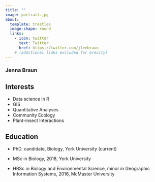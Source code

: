```yaml
---
title: ""
image: portrait.jpg
about:
  template: trestles
  image-shape: round
  links:
    - icon: twitter
      text: Twitter
      href: https://twitter.com/jleebraun
    # (additional links excluded for brevity)
---
```


<!-- Google tag (gtag.js) -->

```{=html}
<script async src="https://www.googletagmanager.com/gtag/js?id=G-FTHFDYLV3H"></script>
```
```{=html}
<script>
  window.dataLayer = window.dataLayer || [];
  function gtag(){dataLayer.push(arguments);}
  gtag('js', new Date());

  gtag('config', 'G-FTHFDYLV3H');
</script>
```
<!-- -->

### Jenna Braun

## Interests

-   Data science in R
-   GIS
-   Quantitative Analyses
-   Community Ecology
-   Plant-insect Interactions

## Education

-   PhD. candidate, Biology, York University (current)

-   MSc in Biology, 2018, York University

-   HBSc in Biology and Environmental Science, minor in Geographic Information Systems, 2016, McMaster University
